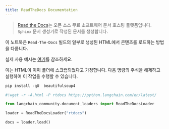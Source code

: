 ```yaml
---
title: ReadTheDocs Documentation
---
```


>[Read the Docs](https://readthedocs.org/)는 오픈 소스 무료 소프트웨어 문서 호스팅 플랫폼입니다. `Sphinx` 문서 생성기로 작성된 문서를 생성합니다.

이 노트북은 `Read-The-Docs` 빌드의 일부로 생성된 HTML에서 콘텐츠를 로드하는 방법을 다룹니다.

실제 사용 예시는 [여기](https://github.com/langchain-ai/chat-langchain)를 참조하세요.

이는 HTML이 이미 폴더에 스크랩되었다고 가정합니다. 다음 명령의 주석을 해제하고 실행하여 이 작업을 수행할 수 있습니다.

```python
pip install -qU  beautifulsoup4
```

```python
#!wget -r -A.html -P rtdocs https://python.langchain.com/en/latest/
```

```python
from langchain_community.document_loaders import ReadTheDocsLoader
```

```python
loader = ReadTheDocsLoader("rtdocs")
```

```python
docs = loader.load()
```